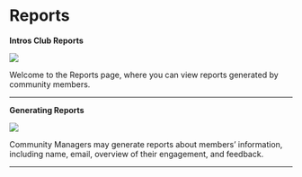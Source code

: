 # Reports

**Intros Club Reports**

![](/images/reports1.png)

Welcome to the Reports page, where you can view reports generated by community members.

---

**Generating Reports**

![](/images/reports2.png)

Community Managers may generate reports about members’ information, including name, email, overview of their engagement, and feedback.

---
